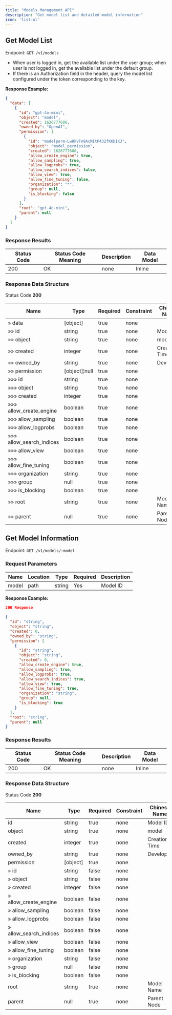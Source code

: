 ```yaml
---
title: "Models Management API"
description: "Get model list and detailed model information"
icon: 'list-ul'
---
```


## Get Model List

Endpoint: `GET /v1/models`

- When user is logged in, get the available list under the user group; when user is not logged in, get the available list under the default group.
- If there is an Authorization field in the header, query the model list configured under the token corresponding to the key.

**Response Example:**

```json
{
  "data": [
    {
      "id": "gpt-4o-mini",
      "object": "model",
      "created": 1626777600,
      "owned_by": "OpenAI",
      "permission": [
        {
          "id": "modelperm-LwHkVFn8AcMItP432fKKDIKJ",
          "object": "model_permission",
          "created": 1626777600,
          "allow_create_engine": true,
          "allow_sampling": true,
          "allow_logprobs": true,
          "allow_search_indices": false,
          "allow_view": true,
          "allow_fine_tuning": false,
          "organization": "*",
          "group": null,
          "is_blocking": false
        }
      ],
      "root": "gpt-4o-mini",
      "parent": null
    }
  ]
}
```

### Response Results

|Status Code | Status Code Meaning | Description | Data Model|
|---|---|---|---|
|200|OK|none|Inline|

### Response Data Structure

Status Code **200**

|Name | Type | Required | Constraint | Chinese Name | Description|
|---|---|---|---|---|---|
|» data|[object]|true|none||none|
|»» id|string|true|none|Model ID|none|
|»» object|string|true|none|model|none|
|»» created|integer|true|none|Creation Time|none|
|»» owned_by|string|true|none|Developer|none|
|»» permission|[object]¦null|true|none||none|
|»»» id|string|true|none||none|
|»»» object|string|true|none||none|
|»»» created|integer|true|none||none|
|»»» allow_create_engine|boolean|true|none||none|
|»»» allow_sampling|boolean|true|none||none|
|»»» allow_logprobs|boolean|true|none||none|
|»»» allow_search_indices|boolean|true|none||none|
|»»» allow_view|boolean|true|none||none|
|»»» allow_fine_tuning|boolean|true|none||none|
|»»» organization|string|true|none||none|
|»»» group|null|true|none||none|
|»»» is_blocking|boolean|true|none||none|
|»» root|string|true|none|Model Name|none|
|»» parent|null|true|none|Parent Node|none|

## Get Model Information

Endpoint: `GET /v1/models/:model`

### Request Parameters

|Name | Location | Type | Required | Description|
|---|---|---|---|---|
|model|path|string| Yes |Model ID|

**Response Example:**

```json
200 Response
```

```json
{
  "id": "string",
  "object": "string",
  "created": 0,
  "owned_by": "string",
  "permission": [
    {
      "id": "string",
      "object": "string",
      "created": 0,
      "allow_create_engine": true,
      "allow_sampling": true,
      "allow_logprobs": true,
      "allow_search_indices": true,
      "allow_view": true,
      "allow_fine_tuning": true,
      "organization": "string",
      "group": null,
      "is_blocking": true
    }
  ],
  "root": "string",
  "parent": null
}
```

### Response Results

|Status Code | Status Code Meaning | Description | Data Model|
|---|---|---|---|
|200|OK|none|Inline|

### Response Data Structure

Status Code **200**

|Name | Type | Required | Constraint | Chinese Name | Description|
|---|---|---|---|---|---|
|id|string|true|none|Model ID|none|
|object|string|true|none|model|none|
|created|integer|true|none|Creation Time|none|
|owned_by|string|true|none|Developer|none|
|permission|[object]|true|none||none|
|» id|string|false|none||none|
|» object|string|false|none||none|
|» created|integer|false|none||none|
|» allow_create_engine|boolean|false|none||none|
|» allow_sampling|boolean|false|none||none|
|» allow_logprobs|boolean|false|none||none|
|» allow_search_indices|boolean|false|none||none|
|» allow_view|boolean|false|none||none|
|» allow_fine_tuning|boolean|false|none||none|
|» organization|string|false|none||none|
|» group|null|false|none||none|
|» is_blocking|boolean|false|none||none|
|root|string|true|none|Model Name|none|
|parent|null|true|none|Parent Node|none|